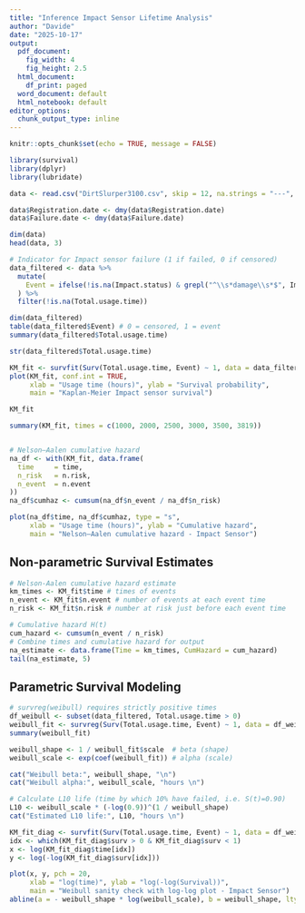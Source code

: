```yaml
---
title: "Inference Impact Sensor Lifetime Analysis"
author: "Davide"
date: "2025-10-17"
output:
  pdf_document:
    fig_width: 4
    fig_height: 2.5
  html_document:
    df_print: paged
  word_document: default
  html_notebook: default
editor_options: 
  chunk_output_type: inline
---
```


```r
knitr::opts_chunk$set(echo = TRUE, message = FALSE)
```


```r
library(survival)
library(dplyr)
library(lubridate)

data <- read.csv("DirtSlurper3100.csv", skip = 12, na.strings = "---", stringsAsFactors = FALSE)

data$Registration.date <- dmy(data$Registration.date)
data$Failure.date <- dmy(data$Failure.date)

dim(data)
head(data, 3)
```

```r

# Indicator for Impact sensor failure (1 if failed, 0 if censored)
data_filtered <- data %>%
  mutate(
    Event = ifelse(!is.na(Impact.status) & grepl("^\\s*damage\\s*$", Impact.status, ignore.case = TRUE), 1, 0)
  ) %>%
  filter(!is.na(Total.usage.time))

dim(data_filtered)
table(data_filtered$Event) # 0 = censored, 1 = event
summary(data_filtered$Total.usage.time)

str(data_filtered$Total.usage.time)
```

 

```r
KM_fit <- survfit(Surv(Total.usage.time, Event) ~ 1, data = data_filtered)
plot(KM_fit, conf.int = TRUE,
     xlab = "Usage time (hours)", ylab = "Survival probability",
     main = "Kaplan-Meier Impact sensor survival")

KM_fit

summary(KM_fit, times = c(1000, 2000, 2500, 3000, 3500, 3819))



```

```r
# Nelson–Aalen cumulative hazard
na_df <- with(KM_fit, data.frame(
  time     = time,
  n_risk   = n.risk,
  n_event  = n.event
))
na_df$cumhaz <- cumsum(na_df$n_event / na_df$n_risk)

plot(na_df$time, na_df$cumhaz, type = "s",
     xlab = "Usage time (hours)", ylab = "Cumulative hazard",
     main = "Nelson–Aalen cumulative hazard - Impact Sensor")

```


## Non-parametric Survival Estimates

```r
# Nelson-Aalen cumulative hazard estimate 
km_times <- KM_fit$time # times of events
n_event <- KM_fit$n.event # number of events at each event time
n_risk <- KM_fit$n.risk # number at risk just before each event time

# Cumulative hazard H(t)
cum_hazard <- cumsum(n_event / n_risk)
# Combine times and cumulative hazard for output
na_estimate <- data.frame(Time = km_times, CumHazard = cum_hazard)
tail(na_estimate, 5)
```


## Parametric Survival Modeling

```r
# survreg(weibull) requires strictly positive times
df_weibull <- subset(data_filtered, Total.usage.time > 0)
weibull_fit <- survreg(Surv(Total.usage.time, Event) ~ 1, data = df_weibull, dist = "weibull")
summary(weibull_fit)
```

```r
weibull_shape <- 1 / weibull_fit$scale  # beta (shape)
weibull_scale <- exp(coef(weibull_fit)) # alpha (scale)

cat("Weibull beta:", weibull_shape, "\n")
cat("Weibull alpha:", weibull_scale, "hours \n")

# Calculate L10 life (time by which 10% have failed, i.e. S(t)=0.90)
L10 <- weibull_scale * (-log(0.9))^(1 / weibull_shape)
cat("Estimated L10 life:", L10, "hours \n")
```

```r
KM_fit_diag <- survfit(Surv(Total.usage.time, Event) ~ 1, data = df_weibull)
idx <- which(KM_fit_diag$surv > 0 & KM_fit_diag$surv < 1)
x <- log(KM_fit_diag$time[idx])
y <- log(-log(KM_fit_diag$surv[idx]))

plot(x, y, pch = 20,
     xlab = "log(time)", ylab = "log(-log(Survival))",
     main = "Weibull sanity check with log-log plot - Impact Sensor")
abline(a = - weibull_shape * log(weibull_scale), b = weibull_shape, lty = 2, lwd = 2, col="blue")
```




